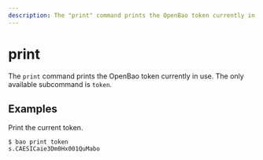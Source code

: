 ```yaml
---
description: The "print" command prints the OpenBao token currently in use.
---
```


# print

The `print` command prints the OpenBao token currently in use. The only available subcommand is `token`.

## Examples

Print the current token.

```shell-session
$ bao print token
s.CAESICaie3Dm0Hx001QuMabo
```
